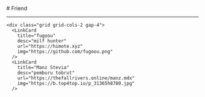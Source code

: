 
<BaseLayout title="Friend">
  <BaseCard title="Friend">
# Friend

---

    <div class="grid grid-cols-2 gap-4">
      <LinkCard
        title="fugoou"
        desc="milf hunter"
        url="https://himote.xyz"
        img="https://github.com/fugoou.png"
      />
      <LinkCard
        title="Manz Stevia"
        desc="pemburu tobrut"
        url="https://thefallrivers.online/manz.mdx"
        img="https://b.top4top.io/p_31365h8780.jpg"
      />
<LinkCard
        title="Walzz"
        desc="Peretas Muda"
        url="https://thefallrivers.online/ikhwal.mdx"
        img="https://b.top4top.io/p_313615v6v0.jpg"
      />
    </div>

  </BaseCard>
</BaseLayout>
